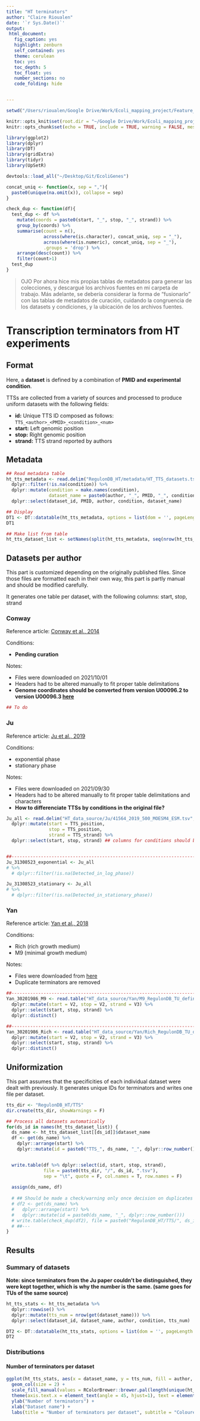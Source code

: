 ```yaml
---
title: "HT terminators"
author: "Claire Rioualen"
date: '`r Sys.Date()`'
output:
 html_document:
   fig_caption: yes
   highlight: zenburn
   self_contained: yes
   theme: cerulean
   toc: yes
   toc_depth: 5
   toc_float: yes
   number_sections: no
   code_folding: hide


---
```

<style type="text/css">

body{ /* Normal  */
      font-size: 14px;
  }
</style>

```r
setwd("/Users/rioualen/Google Drive/Work/Ecoli_mapping_project/Feature_set")
```


```r
knitr::opts_knit$set(root.dir = "~/Google Drive/Work/Ecoli_mapping_project/Feature_set")
knitr::opts_chunk$set(echo = TRUE, include = TRUE, warning = FALSE, message = FALSE, cache = FALSE, eval = TRUE, fig.width = 12, fig.height = 9, fig.align = 'center')

```

```r
library(ggplot2)
library(dplyr)
library(DT)
library(gridExtra)
library(tidyr)
library(UpSetR)

devtools::load_all("~/Desktop/Git/EcoliGenes")

concat_uniq <- function(x, sep = ","){
  paste0(unique(na.omit(x)), collapse = sep)
}

check_dup <- function(df){
  test_dup <- df %>%
    mutate(coords = paste0(start, "_", stop, "_", strand)) %>%
    group_by(coords) %>%
    summarise(count = n(), 
              across(where(is.character), concat_uniq, sep = "_"),
              across(where(is.numeric), concat_uniq, sep = "_"),
              .groups = 'drop') %>%
    arrange(desc(count)) %>%
    filter(count>1) 
  test_dup
}
```

> OJO
Por ahora hice mis propias tablas de metadatos para generar las colecciones, y descargué los archivos fuentes en mi carpeta de trabajo. Más adelante, se debería considerar la forma de “fusionarlo” con las tablas de metadatos de curación, cuidando la congruencia de los datasets y condiciones, y la ubicación de los archivos fuentes. 

# Transcription terminators from HT experiments

## Format 

Here, a **dataset** is defined by a combination of **PMID and experimental condition**. 

TTSs are collected from a variety of sources and processed to produce uniform datasets with the following fields:

* **id:** Unique TTS ID composed as follows: `TTS_<author>_<PMID>_<condition>_<num>` 
* **start:** Left genomic position
* **stop:**  Right genomic position
* **strand:** TTS strand reported by authors

<!-- ## Complete metadata -->

<!-- ```{r sources} -->
<!-- ## Read metadata table provided by curators -->
<!-- ht_tu_metadata_all <- read.delim("RegulonDB_HT/metadata/TUs_metadata.tsv", comment.char = "#", header = T, na.strings = c("NA", ""))  -->

<!-- ## Display table -->
<!-- DT0 <- DT::datatable(ht_tu_metadata_all, options = list(dom = '', pageLength = 20)) -->
<!-- DT0 -->
<!-- ``` -->

## Metadata

```r
## Read metadata table
ht_tts_metadata <- read.delim("RegulonDB_HT/metadata/HT_TTS_datasets.tsv", comment.char = "#", header = T, na.strings = c("NA", "")) %>%
  dplyr::filter(!is.na(condition)) %>%
  dplyr::mutate(condition = make.names(condition),
                dataset_name = paste0(author, "_", PMID, "_", condition)) %>%
  dplyr::select(dataset_id, PMID, author, condition, dataset_name)

## Display
DT1 <- DT::datatable(ht_tts_metadata, options = list(dom = '', pageLength = 20))
DT1

## Make list from table
ht_tts_dataset_list <- setNames(split(ht_tts_metadata, seq(nrow(ht_tts_metadata))), ht_tts_metadata$dataset_id)
```

## Datasets per author {.tabset}

This part is customized depending on the originally published files. Since those files are formatted each in their own way, this part is partly manual and should be modified carefully.

It generates one table per dataset, with the following columns: start, stop, strand

### Conway

Reference article: [Conway et al., 2014](https://doi.org/10.1128/mbio.01442-14)

Conditions:

* **Pending curation**

Notes:

* Files were downloaded on 2021/10/01
* Headers had to be altered manually to fit proper table delimitations
* **Genome coordinates should be converted from version U00096.2 to version U00096.3 [here](https://biocyc.org/ECOLI/map-seq-coords-form?chromosome=COLI-K12) **

```r
## To do
```


### Ju 

Reference article: [Ju et al., 2019](https://doi.org/10.1038/s41564-019-0500-z)

Conditions:

* exponential phase
* stationary phase

Notes:

* Files were downloaded on 2021/09/30
* Headers had to be altered manually to fit proper table delimitations and characters
* **How to differenciate TTSs by conditions in the original file?**

```r
Ju_all <- read.delim("HT_data_source/Ju/41564_2019_500_MOESM4_ESM.tsv", comment.char = "#", header = T, na.strings = c("NA", "")) %>%
  dplyr::mutate(start = TTS_position, 
                stop = TTS_position, 
                strand = TTS_strand) %>%
  dplyr::select(start, stop, strand) ## columns for conditions should be included for separation of datasets


##---------------------------------------------------------------------------------
Ju_31308523_exponential <- Ju_all 
# %>%
  # dplyr::filter(!is.na(Detected_in_log_phase))

Ju_31308523_stationary <- Ju_all 
# %>%
  # dplyr::filter(!is.na(Detected_in_stationary_phase)) 
```

### Yan

Reference article: [Yan et al., 2018](10.1038/s41467-018-05997-6)

Conditions:

* Rich (rich growth medium)
* M9 (minimal growth medium)

Notes:

* Files were downloaded from [here](https://drive.google.com/drive/folders/156UQL5wUEPbAIKeSDtVoVml0vG4m4j8T?usp=sharing)
* Duplicate terminators are removed

```r
##---------------------------------------------------------------------------------
Yan_30201986_M9 <- read.table("HT_data_source/Yan/M9_RegulonDB_TU_definedEnd", stringsAsFactors = F) %>% 
  dplyr::mutate(start = V2, stop = V2, strand = V3) %>%
  dplyr::select(start, stop, strand) %>%
  dplyr::distinct()

##---------------------------------------------------------------------------------
Yan_30201986_Rich <- read.table("HT_data_source/Yan/Rich_RegulonDB_TU_definedEnd", stringsAsFactors = F)  %>% 
  dplyr::mutate(start = V2, stop = V2, strand = V3) %>%
  dplyr::select(start, stop, strand) %>%
  dplyr::distinct()

```

## Uniformization

This part assumes that the specificities of each individual dataset were dealt with previously. It generates unique IDs for terminators and writes one file per dataset.

```r
tts_dir <- "RegulonDB_HT/TTS"
dir.create(tts_dir, showWarnings = F)

## Process all datasets automatically
for(ds_id in names(ht_tts_dataset_list)) {
  ds_name <- ht_tts_dataset_list[[ds_id]]$dataset_name
  df <- get(ds_name) %>%
    dplyr::arrange(start) %>%
    dplyr::mutate(id = paste0("TTS_", ds_name, "_", dplyr::row_number()))


  write.table(df %>% dplyr::select(id, start, stop, strand),
              file = paste0(tts_dir, "/", ds_id, ".tsv"),
              sep = "\t", quote = F, col.names = T, row.names = F)
  
  assign(ds_name, df)
  
  # ## Should be made a check/warning only once decision on duplicates is made
  # df2 <- get(ds_name) %>%
  #   dplyr::arrange(start) %>%
  #   dplyr::mutate(id = paste0(ds_name, "_", dplyr::row_number()))
  # write.table(check_dup(df2), file = paste0("RegulonDB_HT/TTS/", ds_id, "_duplicated.tsv"), sep = "\t", quote = F, col.names = T, row.names = F)
  # ##---
}

```

## Results

### Summary of datasets

**Note: since terminators from the Ju paper couldn't be distinguished, they were kept together, which is why the number is the same. (same goes for TUs of the same source)**

```r
ht_tts_stats <- ht_tts_metadata %>%
  dplyr::rowwise() %>%
  dplyr::mutate(tts_num = nrow(get(dataset_name))) %>%
  dplyr::select(dataset_id, dataset_name, author, condition, tts_num)

DT2 <- DT::datatable(ht_tts_stats, options = list(dom = '', pageLength = 20)) %>% DT::formatRound('tts_num', digits=0)
DT2

```

### Distributions

#### Number of terminators per dataset

```r

ggplot(ht_tts_stats, aes(x = dataset_name, y = tts_num, fill = author, color = condition)) +
  geom_col(size = 2) +
  scale_fill_manual(values = RColorBrewer::brewer.pal(length(unique(ht_tts_stats$author)), "Pastel2")) +
  theme(axis.text.x = element_text(angle = 45, hjust=1), text = element_text(size = 14)) +
  ylab("Number of terminators") +
  xlab("Dataset name") +
  labs(title = "Number of terminators per dataset", subtitle = "Coloured by authors and conditions")
  
```


